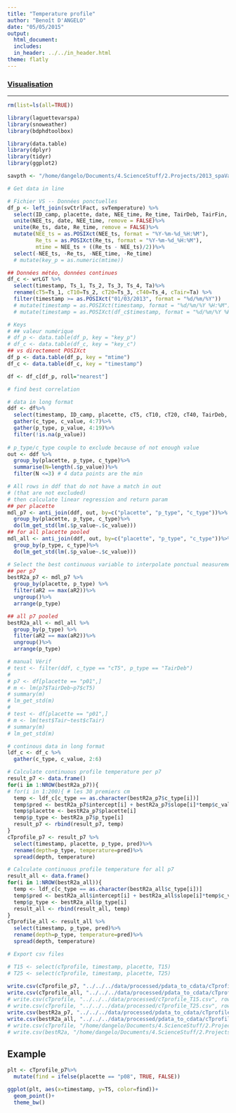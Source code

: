 ```yaml
---
title: "Temperature profile"
author: "Benoît D'ANGELO"
date: "05/05/2015"
output:
  html_document:
  includes:
  in_header: ../../in_header.html
theme: flatly
---
```

  
<h3><a href="../../vis_toc.html"> Visualisation </a></h3>
***

```r
rm(list=ls(all=TRUE))

library(laguettevarspa)
library(snoweather)
library(bdphdtoolbox)

library(data.table)
library(dplyr)
library(tidyr)
library(ggplot2)

savpth <- "/home/dangelo/Documents/4.ScienceStuff/2.Projects/2013_spaVar_LG/graphs/data_treatment"

```

```r
# Get data in line

# Fichier VS -- Données ponctuelles
df_p <- left_join(svCtrlFact, svTemperature) %>%
  select(ID_camp, placette, date, NEE_time, Re_time, TairDeb, TairFin, Tsurf, T5, T10, T15, T20, T25, T20, T30, T40, T50, T60, T70, T80, T90, T100, Tair)%>%
  unite(NEE_ts, date, NEE_time, remove = FALSE)%>%
  unite(Re_ts, date, Re_time, remove = FALSE)%>%
  mutate(NEE_ts = as.POSIXct(NEE_ts, format = "%Y-%m-%d_%H:%M"),
         Re_ts = as.POSIXct(Re_ts, format = "%Y-%m-%d_%H:%M"),
         mtime = NEE_ts + ((Re_ts - NEE_ts)/2))%>%
  select(-NEE_ts, -Re_ts, -NEE_time, -Re_time)
  # mutate(key_p = as.numeric(mtime))

## Données météo, données continues
df_c <- wrLGT %>%
  select(timestamp, Ts_1, Ts_2, Ts_3, Ts_4, Ta)%>%
  rename(cT5=Ts_1, cT10=Ts_2, cT20=Ts_3, cT40=Ts_4, cTair=Ta) %>%
  filter(timestamp >= as.POSIXct("01/03/2013", format = "%d/%m/%Y"))
  # mutate(timestamp = as.POSIXct(timestamp, format = "%d/%m/%Y %H:%M"))
  # mutate(timestamp = as.POSIXct(df_c$timestamp, format = "%d/%m/%Y %H:%M"), key_c = as.numeric(df_c$timestamp))

# Keys
# ## valeur numérique 
# df_p <- data.table(df_p, key = "key_p")
# df_c <- data.table(df_c, key = "key_c")
## vs directement POSIXct
df_p <- data.table(df_p, key = "mtime")
df_c <- data.table(df_c, key = "timestamp")

df <- df_c[df_p, roll="nearest"]
```


```r
# find best correlation

# data in long format
ddf <- df%>%
  select(timestamp, ID_camp, placette, cT5, cT10, cT20, cT40, TairDeb, TairFin, Tair, Tsurf, T5, T10, T15, T20, T25 ,T30, T40, T50, T60, T70, T80, T90, T100)%>%
  gather(c_type, c_value, 4:7)%>%
  gather(p_type, p_value, 4:19)%>%
  filter(!is.na(p_value))
  
# p_type/c_type couple to exclude because of not enough value
out <- ddf %>%
  group_by(placette, p_type, c_type)%>%
  summarise(N=length(.$p_value))%>%
  filter(N <=3) # 4 data points are the min

# All rows in ddf that do not have a match in out 
# (that are not excluded)
# then calculate linear regression and return param
## per placette
mdl_p7 <- anti_join(ddf, out, by=c("placette", "p_type", "c_type"))%>%
  group_by(placette, p_type, c_type)%>%
  do(lm_get_std(lm(.$p_value~.$c_value)))
## for all placette pooled
mdl_all <- anti_join(ddf, out, by=c("placette", "p_type", "c_type"))%>%
  group_by(p_type, c_type)%>%
  do(lm_get_std(lm(.$p_value~.$c_value)))

# Select the best continuous variable to interpolate ponctual measurements
## per p7
bestR2a_p7 <- mdl_p7 %>%
  group_by(placette, p_type) %>%
  filter(aR2 == max(aR2))%>%
  ungroup()%>%
  arrange(p_type)

## all p7 pooled
bestR2a_all <- mdl_all %>%
  group_by(p_type) %>%
  filter(aR2 == max(aR2))%>%
  ungroup()%>%
  arrange(p_type)

# manual Vérif
# test <- filter(ddf, c_type == "cT5", p_type == "TairDeb")
# 
# p7 <- df[placette == "p01",]
# m <- lm(p7$TairDeb~p7$cT5)
# summary(m)
# lm_get_std(m)
# 
# test <- df[placette == "p01",]
# m <- lm(test$Tair~test$cTair)
# summary(m)
# lm_get_std(m)
```

```r
# continous data in long format
ldf_c <- df_c %>%
  gather(c_type, c_value, 2:6)

# Calculate continuous profile temperature per p7
result_p7 <- data.frame()
for(i in 1:NROW(bestR2a_p7)){
# for(i in 1:200){ # les 30 premiers cm
  temp <- ldf_c[c_type == as.character(bestR2a_p7$c_type[i])]
  temp$pred <- bestR2a_p7$intercept[i] + bestR2a_p7$slope[i]*temp$c_value
  temp$placette <- bestR2a_p7$placette[i]
  temp$p_type <- bestR2a_p7$p_type[i]
  result_p7 <- rbind(result_p7, temp)
}
cTprofile_p7 <- result_p7 %>%
  select(timestamp, placette, p_type, pred)%>%
  rename(depth=p_type, temperature=pred)%>%
  spread(depth, temperature)

# Calculate continuous profile temperature for all p7
result_all <- data.frame()
for(i in 1:NROW(bestR2a_all)){
  temp <- ldf_c[c_type == as.character(bestR2a_all$c_type[i])]
  temp$pred <- bestR2a_all$intercept[i] + bestR2a_all$slope[i]*temp$c_value
  temp$p_type <- bestR2a_all$p_type[i]
  result_all <- rbind(result_all, temp)
}
cTprofile_all <- result_all %>%
  select(timestamp, p_type, pred)%>%
  rename(depth=p_type, temperature=pred)%>%
  spread(depth, temperature)
```


```r
# Export csv files

# T15 <- select(cTprofile, timestamp, placette, T15)
# T25 <- select(cTprofile, timestamp, placette, T25)
  
write.csv(cTprofile_p7, "../../../data/processed/pdata_to_cdata/cTprofile_p7.csv", row.names=FALSE, quote=FALSE)
write.csv(cTprofile_all, "../../../data/processed/pdata_to_cdata/cTprofile_all.csv", row.names=FALSE, quote=FALSE)
# write.csv(cTprofile, "../../../data/processed/cTprofile_T15.csv", row.names=FALSE, quote=FALSE)
# write.csv(cTprofile, "../../../data/processed/cTprofile_T25.csv", row.names=FALSE, quote=FALSE)
write.csv(bestR2a_p7, "../../../data/processed/pdata_to_cdata/cTprofile_p7_par.csv", row.names=FALSE, quote=FALSE)
write.csv(bestR2a_all, "../../../data/processed/pdata_to_cdata/cTprofile_all_par.csv", row.names=FALSE, quote=FALSE)
# write.csv(cTprofile, "/home/dangelo/Documents/4.ScienceStuff/2.Projects/2013_spaVar_LG/data/processed/cTprofile.csv", row.names=FALSE, quote=FALSE)
# write.csv(bestR2a, "/home/dangelo/Documents/4.ScienceStuff/2.Projects/2013_spaVar_LG/data/processed/cTprofile_par.csv", row.names=FALSE, quote=FALSE)

```

## Example

```r
plt <- cTprofile_p7%>%
  mutate(find = ifelse(placette == "p08", TRUE, FALSE))

ggplot(plt, aes(x=timestamp, y=T5, color=find))+
  geom_point()+
  theme_bw()


```

